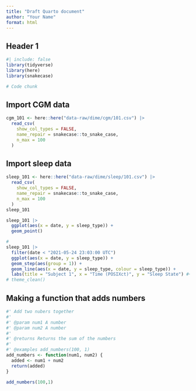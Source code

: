 ```yaml
---
title: "Draft Quarto document"
author: "Your Name"
format: html
---
```


## Header 1

```r
#| include: false
library(tidyverse)
library(here)
library(snakecase)
```

```r
# Code chunk
```

## Import CGM data
```r
cgm_101 <- here::here("data-raw/dime/cgm/101.csv") |>
  read_csv(
    show_col_types = FALSE,
    name_repair = snakecase::to_snake_case,
    n_max = 100
  )
```


## Import sleep data
```r
sleep_101 <- here::here("data-raw/dime/sleep/101.csv") |>
  read_csv(
    show_col_types = FALSE,
    name_repair = snakecase::to_snake_case,
    n_max = 100
  )
sleep_101
```

```r
sleep_101 |>
  ggplot(aes(x = date, y = sleep_type)) +
  geom_point()

#
sleep_101 |>
  filter(date < "2021-05-24 23:03:00 UTC")
  ggplot(aes(x = date, y = sleep_type)) +
  geom_step(aes(group = 1)) +
  geom_line(aes(x = date, y = sleep_type, colour = sleep_type)) +
  labs(title = "Subject 1", x = "Time (POSIXct)", y = "Sleep State") #+
# theme_clean()
```

## Making a function that adds numbers

```r
#' Add two nubers together
#'
#' @param num1 A number
#' @param num2 A number
#'
#' @returns Returns the sum of the numbers
#'
#' @examples add_numbers(100, 1)
add_numbers <- function(num1, num2) {
  added <- num1 + num2
  return(added)
}

add_numbers(100,1)
```

